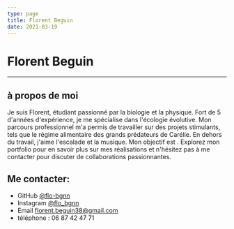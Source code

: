 ```yaml
---
type: page
title: Florent Beguin
date: 2021-03-19
---
```



# Florent Beguin

---

## à propos de moi 

Je suis Florent, étudiant passionné par la biologie et la physique. Fort de 5 d'années d'expérience, je me spécialise dans l'écologie évolutive. Mon parcours professionnel m'a permis de travailler sur des projets stimulants, tels que le régime alimentaire des grands prédateurs de Carélie. En dehors du travail, j'aime l'escalade et la musique. Mon objectif est . Explorez mon portfolio pour en savoir plus sur mes réalisations et n'hésitez pas à me contacter pour discuter de collaborations passionnantes.
## Me contacter:

- GitHub [@flo-bgnn](https://github.com/flo-bgnn)
- Instagram [@flo_bgnn](https://instagram.com/flo_bgnn)
- Email [florent.beguin38@gmail.com](mailto:florent.beguin38@gmail.com)
- téléphone : 06 87 42 47 71

